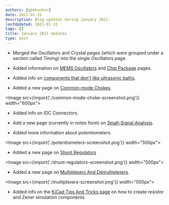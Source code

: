 ```yaml
---
authors: [gbmhunter]
date: 2021-01-31
description: Blog updates during January 2021.
lastUpdated: 2021-01-31
tags: []
title: January 2021 Updates
type: post
---
```


* Merged the Oscillators and Crystal pages (which were grouped under a section called _Timing_) into the single Oscillators page.

* Added information on [MEMS Oscillators](/electronics/components/oscillators/#mems-oscillators) and [Chip Package](/pcb-design/component-packages/chip-eia-component-packages) pages.

* Added info on [components that don't like ultrasonic baths](/electronics/tools/#ultrasonic-cleaners).

* Added a new page on [Common-mode Chokes](/electronics/components/common-mode-chokes).

<Image src={import('./common-mode-choke-screenshot.png')} width="600px"></Image>

* Added info on IDC Connectors.

* Add a new page (currently in notes form) on [Small-Signal Analysis](/electronics/circuit-design/small-signal-analysis).

* Added more information about potentiometers.

<Image src={import('./potentiometers-screenshot.png')} width="500px"></Image>

* Added a new page on [Shunt Regulators](/electronics/components/power-regulators/shunt-regulators)

<Image src={import('./shunt-regulators-screenshot.png')} width="500px"></Image>

* Added a new page on [Multiplexers And Demultiplexers](/electronics/components/multiplexers-and-demultiplexers).

<Image src={import('./multiplexers-screenshot.png')} width="500px"></Image>

* Added info on the [KiCad Tips And Tricks page](/electronics/general/kicad/kicad-tips-and-tricks) on how to create resistor and Zener simulation components.
